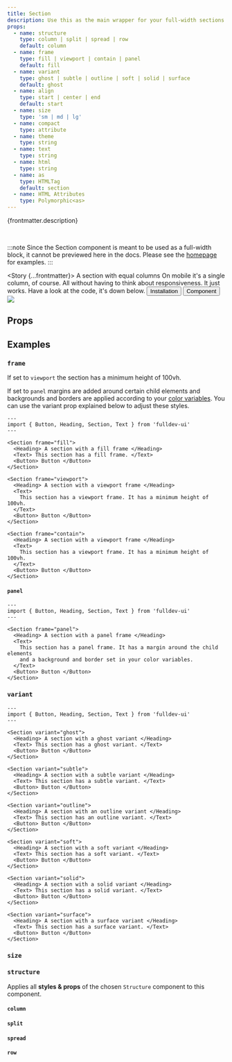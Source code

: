 ```yaml
---
title: Section
description: Use this as the main wrapper for your full-width sections.
props:
  - name: structure
    type: column | split | spread | row
    default: column
  - name: frame
    type: fill | viewport | contain | panel
    default: fill
  - name: variant
    type: ghost | subtle | outline | soft | solid | surface
    default: ghost
  - name: align
    type: start | center | end
    default: start
  - name: size
    type: 'sm | md | lg'
  - name: compact
    type: attribute
  - name: theme
    type: string
  - name: text
    type: string
  - name: html
    type: string
  - name: as
    type: HTMLTag
    default: section
  - name: HTML Attributes
    type: Polymorphic<as>
---
```



{frontmatter.description}

<br />

:::note
Since the Section component is meant to be used as a full-width block, it cannot be previewed here in the docs. Please see the [homepage](/) for examples.
:::

<Story {...frontmatter}>
  <Heading> A section with equal columns </Heading>
  <Text>
    On mobile it's a single column, of course. All without having to think about
    responsiveness. It just works. Have a look at the code, it's down below.
  </Text>
  <Row>
    <Button href="/overview/installation">Installation</Button>
    <Button variant="soft" href="/structure/split">
      Component
    </Button>
  </Row>
  <Image src="/placeholder.jpeg" />
</Story>

## Props

<PropsTable props={frontmatter.props} />

## Examples

### `frame`

If set to `viewport` the section has a minimum height of 100vh.

If set to `panel` margins are added around certain child elements and backgrounds and borders are applied according to your [color variables](/overview/theming). You can use the variant prop explained below to adjust these styles.

```astro live
---
import { Button, Heading, Section, Text } from 'fulldev-ui'
---

<Section frame="fill">
  <Heading> A section with a fill frame </Heading>
  <Text> This section has a fill frame. </Text>
  <Button> Button </Button>
</Section>

<Section frame="viewport">
  <Heading> A section with a viewport frame </Heading>
  <Text>
    This section has a viewport frame. It has a minimum height of 100vh.
  </Text>
  <Button> Button </Button>
</Section>

<Section frame="contain">
  <Heading> A section with a viewport frame </Heading>
  <Text>
    This section has a viewport frame. It has a minimum height of 100vh.
  </Text>
  <Button> Button </Button>
</Section>
```

#### `panel`

<PanelProp />

```astro live
---
import { Button, Heading, Section, Text } from 'fulldev-ui'
---

<Section frame="panel">
  <Heading> A section with a panel frame </Heading>
  <Text>
    This section has a panel frame. It has a margin around the child elements
    and a background and border set in your color variables.
  </Text>
  <Button> Button </Button>
</Section>
```

### `variant`

<VariantProp />

```astro live
---
import { Button, Heading, Section, Text } from 'fulldev-ui'
---

<Section variant="ghost">
  <Heading> A section with a ghost variant </Heading>
  <Text> This section has a ghost variant. </Text>
  <Button> Button </Button>
</Section>

<Section variant="subtle">
  <Heading> A section with a subtle variant </Heading>
  <Text> This section has a subtle variant. </Text>
  <Button> Button </Button>
</Section>

<Section variant="outline">
  <Heading> A section with an outline variant </Heading>
  <Text> This section has an outline variant. </Text>
  <Button> Button </Button>
</Section>

<Section variant="soft">
  <Heading> A section with a soft variant </Heading>
  <Text> This section has a soft variant. </Text>
  <Button> Button </Button>
</Section>

<Section variant="solid">
  <Heading> A section with a solid variant </Heading>
  <Text> This section has a solid variant. </Text>
  <Button> Button </Button>
</Section>

<Section variant="surface">
  <Heading> A section with a surface variant </Heading>
  <Text> This section has a surface variant. </Text>
  <Button> Button </Button>
</Section>
```

### `size`

<SizeProp />

### `structure`

Applies all **styles & props** of the chosen `Structure` component to this component.

#### `column`

<ColumnProp />

#### `split`

<SplitProp />

#### `spread`

<SpreadProp />

#### `row`

<RowProp />
